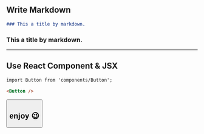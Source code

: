 ## Write Markdown

```md
### This a title by markdown.
```

### This a title by markdown. 

---

## Use React Component & JSX

```md
import Button from 'components/Button';

<Button />
```

<Button />

## enjoy 😉
